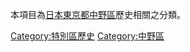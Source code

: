 本項目為[[日本|日本]][[東京都|東京都]][[中野區|中野區]]歷史相關之分類。
 
[[Category:特別區歷史|Category:特別區歷史]]
[[Category:中野區|Category:中野區]]